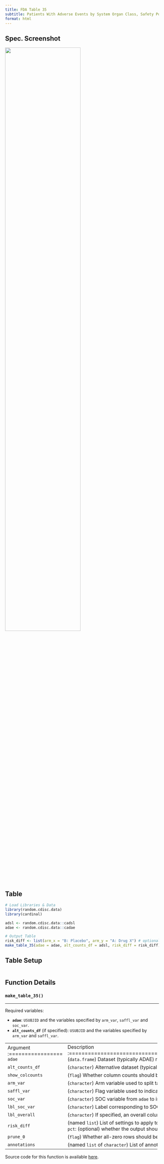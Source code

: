 ```yaml
---
title: FDA Table 35
subtitle: Patients With Adverse Events by System Organ Class, Safety Population, Pooled Analysis (or Trial X)
format: html
---
```


::: panel-tabset
## Spec. Screenshot
![](../assets/images/screenshots/table_35.png){fig-align="center" width="70%"}

## Table

```r
# Load Libraries & Data
library(random.cdisc.data)
library(cardinal)

adsl <- random.cdisc.data::cadsl
adae <- random.cdisc.data::cadae

# Output Table
risk_diff <- list(arm_x = "B: Placebo", arm_y = "A: Drug X") # optional
make_table_35(adae = adae, alt_counts_df = adsl, risk_diff = risk_diff)
```

## Table Setup

```r
```

## Function Details

### `make_table_35()`

------------------------------------------------------------------------

Required variables:

-   **`adae`**: `USUBJID` and the variables specified by `arm_var`, `saffl_var` and `soc_var`.
-   **`alt_counts_df`** (if specified): `USUBJID` and the variables specified by `arm_var` and `saffl_var`.

+------------------+--------------------------------------------------------------------------------------------------------------------------------------------------------------------------------------------------------------------------------------------------------------+------------------------------------------------------+
| Argument         | Description                                                                                                                                                                                                                                                  | Default                                              |
+:=================+:=============================================================================================================================================================================================================================================================+:=====================================================+
| `adae`           | (`data.frame`) Dataset (typically ADAE) required to build table.                                                                                                                                                                                             | *No default*                                         |
+------------------+--------------------------------------------------------------------------------------------------------------------------------------------------------------------------------------------------------------------------------------------------------------+------------------------------------------------------+
| `alt_counts_df`  | (`character`) Alternative dataset (typically ADSL) used only to calculate column counts.                                                                                                                                                                     | `NULL`                                               |
+------------------+--------------------------------------------------------------------------------------------------------------------------------------------------------------------------------------------------------------------------------------------------------------+------------------------------------------------------+
| `show_colcounts` | (`flag`) Whether column counts should be printed.                                                                                                                                                                                                            | `TRUE`                                               |
+------------------+--------------------------------------------------------------------------------------------------------------------------------------------------------------------------------------------------------------------------------------------------------------+------------------------------------------------------+
| `arm_var`        | (`character`) Arm variable used to split table into columns.                                                                                                                                                                                                 | `"ARM"`                                              |
+------------------+--------------------------------------------------------------------------------------------------------------------------------------------------------------------------------------------------------------------------------------------------------------+------------------------------------------------------+
| `saffl_var`      | (`character`) Flag variable used to indicate inclusion in safety population.                                                                                                                                                                                 | `"SAFFL"`                                            |
+------------------+--------------------------------------------------------------------------------------------------------------------------------------------------------------------------------------------------------------------------------------------------------------+------------------------------------------------------+
| `soc_var`        | (`character`) SOC variable from `adae` to include in the table.                                                                                                                                                                                              | `"AEDECOD"`                                          |
+------------------+--------------------------------------------------------------------------------------------------------------------------------------------------------------------------------------------------------------------------------------------------------------+------------------------------------------------------+
| `lbl_soc_var`    | (`character`) Label corresponding to SOC variable `soc_var` to print in the table.                                                                                                                                                                           | `formatters::var_labels(adae, fill = TRUE)[soc_var]` |
+------------------+--------------------------------------------------------------------------------------------------------------------------------------------------------------------------------------------------------------------------------------------------------------+------------------------------------------------------+
| `lbl_overall`    | (`character`) If specified, an overall column will be added to the table with the given value as the column label.                                                                                                                                           | `NULL`                                               |
+------------------+--------------------------------------------------------------------------------------------------------------------------------------------------------------------------------------------------------------------------------------------------------------+------------------------------------------------------+
| `risk_diff`      | (named `list`) List of settings to apply to add a risk difference column to the table. See [`tern::add_riskdiff()`](https://insightsengineering.github.io/tern/main/reference/add_riskdiff.html) for more details. List should contain the following elements: | `NULL`                                               |
|                  |                                                                                                                                                                                                                                                              |                                                      |
|                  | -   `arm_x`: (required) the name of reference arm.                                                                                                                                                                                                           |                                                      |
|                  |                                                                                                                                                                                                                                                              |                                                      |
|                  | -   `arm_y`: (required) the name of the arm to compare to the reference arm.                                                                                                                                                                                 |                                                      |
|                  |                                                                                                                                                                                                                                                              |                                                      |
|                  | -   `col_label`: (optional) label to use for the risk difference column. Defaults to `"Risk Difference (%) (95% CI)"`.                                                                                                                                       |                                                      |
|                  |                                                                                                                                                                                                                                                              |                                                      |
|                  | -   `pct`: (optional) whether the output should be returned as percentages. Defaults to `TRUE`.                                                                                                                                                              |                                                      |
+------------------+--------------------------------------------------------------------------------------------------------------------------------------------------------------------------------------------------------------------------------------------------------------+------------------------------------------------------+
| `prune_0`        | (`flag`) Whether all-zero rows should be removed from the table.                                                                                                                                                                                             | `FALSE`                                              |
+------------------+--------------------------------------------------------------------------------------------------------------------------------------------------------------------------------------------------------------------------------------------------------------+------------------------------------------------------+
| `annotations`    | (named `list` of `character`) List of annotations to add to the table. Valid annotation types are `title`, `subtitles`, `main_footer`, and `prov_footer.` Each name-value pair should use the annotation type as name and the desired string as value.       | `NULL`                                               |
+------------------+--------------------------------------------------------------------------------------------------------------------------------------------------------------------------------------------------------------------------------------------------------------+------------------------------------------------------+

Source code for this function is available [here](https://github.com/pharmaverse/cardinal/blob/main/R/fda-table_35.R).

:::
